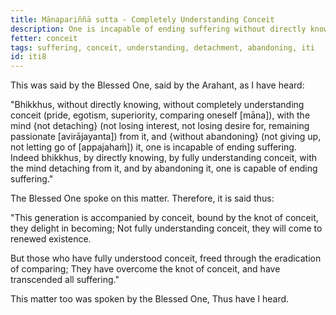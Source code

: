 ```yaml
---
title: Mānapariññā sutta - Completely Understanding Conceit
description: One is incapable of ending suffering without directly knowing, not completely understanding conceit, without the mind not detaching from it and without abandoning it. One is capable of ending suffering by directly knowing, by fully understanding conceit, with the mind detaching from it, and by abandoning it.
fetter: conceit
tags: suffering, conceit, understanding, detachment, abandoning, iti
id: iti8
---
```


This was said by the Blessed One, said by the Arahant, as I have heard:

"Bhikkhus, without directly knowing, without completely understanding conceit (pride, egotism, superiority, comparing oneself [māna]), with the mind \{not detaching} (not losing interest, not losing desire for, remaining passionate [avirājayanta]) from it, and \{without abandoning} (not giving up, not letting go of [appajahaṁ]) it, one is incapable of ending suffering. Indeed bhikkhus, by directly knowing, by fully understanding conceit, with the mind detaching from it, and by abandoning it, one is capable of ending suffering."

The Blessed One spoke on this matter. Therefore, it is said thus:

"This generation is accompanied by conceit,
bound by the knot of conceit, they delight in becoming;
Not fully understanding conceit,
they will come to renewed existence.

But those who have fully understood conceit,
freed through the eradication of comparing;
They have overcome the knot of conceit,
and have transcended all suffering."

This matter too was spoken by the Blessed One, Thus have I heard.
